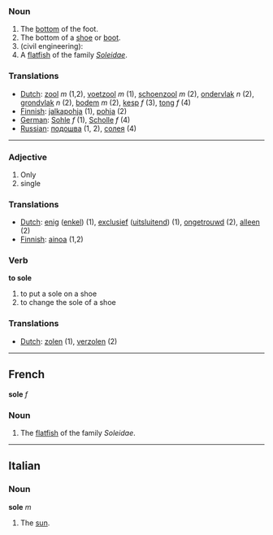 

===Noun===

#The [[bottom]] of the foot.
#The bottom of a [[shoe]] or [[boot]].
#(civil engineering): 
#A [[flatfish]] of the family ''[[Soleidae]]''.

===Translations===
*[[Dutch]]: [[zool]] ''m'' (1,2), [[voetzool]] ''m'' (1), [[schoenzool]] ''m'' (2), [[ondervlak]] ''n'' (2), [[grondvlak]] ''n'' (2), [[bodem]] ''m'' (2),  [[kesp]] ''f'' (3), [[tong]] ''f'' (4)
*[[Finnish]]: [[jalkapohja]] (1), [[pohja]] (2)
*[[German]]: [[Sohle]] ''f'' (1), [[Scholle]] ''f'' (4)
*[[Russian]]: [[подошва]] (1, 2), [[солея]] (4)
----

===Adjective===

#Only
#single

===Translations===
*[[Dutch]]: [[enig]] ([[enkel]]) (1), [[exclusief]] ([[uitsluitend]]) (1), [[ongetrouwd]] (2), [[alleen]] (2)
*[[Finnish]]: [[ainoa]] (1,2)

===Verb===

'''to sole'''

#to put a sole on a shoe
#to change the sole of a shoe

===Translations===
*[[Dutch]]: [[zolen]] (1), [[verzolen]] (2)

----
==French==
'''sole''' ''f''

===Noun===

#The [[flatfish]] of the family ''Soleidae''.

----
==Italian==

===Noun===
'''sole''' ''m''

#The [[sun]].